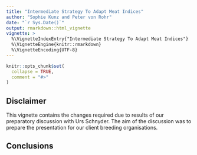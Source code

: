 ```yaml
---
title: "Intermediate Strategy To Adapt Meat Indices"
author: "Sophie Kunz and Peter von Rohr"
date: "`r Sys.Date()`"
output: rmarkdown::html_vignette
vignette: >
  %\VignetteIndexEntry{"Intermediate Strategy To Adapt Meat Indices"}
  %\VignetteEngine{knitr::rmarkdown}
  %\VignetteEncoding{UTF-8}
---
```


```r
knitr::opts_chunk$set(
  collapse = TRUE,
  comment = "#>"
)
```


## Disclaimer
This vignette contains the changes required due to results of our preparatory discussion with Urs Schnyder. The aim of the discussion was to prepare the presentation for our client breeding organisations. 


## Conclusions
